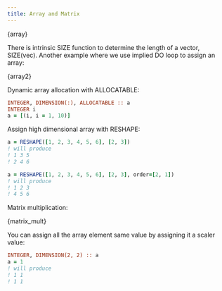 ```yaml
---
title: Array and Matrix
---
```



<CodeBlock className="language-fortran" title="src/05_array.f90">{array}</CodeBlock>

There is intrinsic SIZE function to determine the length of a vector, SIZE(vec).
Another example where we use implied DO loop to assign an array:


<CodeBlock className="language-fortran" title="src/05_array2.f90">{array2}</CodeBlock>

Dynamic array allocation with ALLOCATABLE:
```fortran
INTEGER, DIMENSION(:), ALLOCATABLE :: a
INTEGER i
a = [(i, i = 1, 10)]
```

Assign high dimensional array with RESHAPE:
```fortran
a = RESHAPE([1, 2, 3, 4, 5, 6], [2, 3])
! will produce
! 1 3 5
! 2 4 6

a = RESHAPE([1, 2, 3, 4, 5, 6], [2, 3], order=[2, 1])
! will produce
! 1 2 3
! 4 5 6
```

Matrix multiplication:


<CodeBlock className="language-fortran" title="src/05_matrix_mult.f90">{matrix_mult}</CodeBlock>

You can assign all the array element same value by assigning it a scaler value:
```fortran
INTEGER, DIMENSION(2, 2) :: a
a = 1
! will produce
! 1 1
! 1 1
```
